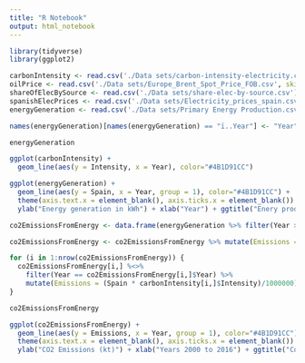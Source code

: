 ```yaml
---
title: "R Notebook"
output: html_notebook
---
```


```r
library(tidyverse)
library(ggplot2)
```

```r
carbonIntensity <- read.csv('./Data sets/carbon-intensity-electricity.csv') %>% filter(Code == 'ESP')
oilPrice <- read.csv('./Data sets/Europe_Brent_Spot_Price_FOB.csv', skip=4)
shareOfElecBySource <- read.csv('./Data sets/share-elec-by-source.csv') %>% filter(Code == 'ESP') %>% mutate(Year = as.character(Year))
spanishElecPrices <- read.csv('./Data sets/Electricity_prices_spain.csv') %>% filter(TAX == "All taxes and levies included", CURRENCY == "Euro")
energyGeneration <- read.csv('./Data sets/Primary Energy Production.csv')

names(energyGeneration)[names(energyGeneration) == "ï..Year"] <- "Year"

energyGeneration
```
```r
ggplot(carbonIntensity) +
  geom_line(aes(y = Intensity, x = Year), color="#4B1D91CC")
```
```r
ggplot(energyGeneration) +
  geom_line(aes(y = Spain, x = Year, group = 1), color="#4B1D91CC") +
  theme(axis.text.x = element_blank(), axis.ticks.x = element_blank()) +
  ylab("Energy generation in kWh") + xlab("Year") + ggtitle("Enery production in spain between 1900 and 2016")
```
```r
co2EmissionsFromEnergy <- data.frame(energyGeneration %>% filter(Year > 2000))

co2EmissionsFromEnergy <- co2EmissionsFromEnergy %>% mutate(Emissions = 0)

for (i in 1:nrow(co2EmissionsFromEnergy)) {
  co2EmissionsFromEnergy[i,] %<>%
    filter(Year == co2EmissionsFromEnergy[i,]$Year) %>%
    mutate(Emissions = (Spain * carbonIntensity[i,]$Intensity)/1000000)
}

co2EmissionsFromEnergy
```
```r
ggplot(co2EmissionsFromEnergy) +
  geom_line(aes(y = Emissions, x = Year, group = 1), color="#4B1D91CC") +
  theme(axis.text.x = element_blank(), axis.ticks.x = element_blank()) +
  ylab("CO2 Emissions (kt)") + xlab("Years 2000 to 2016") + ggtitle("Co2 Emissions from energy generation in Spain")
```






